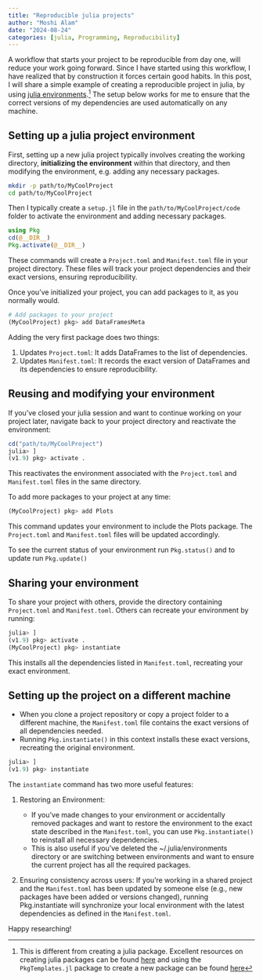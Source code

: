 ```yaml
---
title: "Reproducible julia projects"
author: "Moshi Alam"
date: "2024-08-24"
categories: [julia, Programming, Reproducibility]
---
```

A workflow that starts your project to be reproducible from day one, will reduce your work going forward. Since I have started using this workflow, I have realized that by construction it forces certain good habits. In this post, I will share a simple example of creating a reproducible project in julia, by using [julia environments](https://pkgdocs.julialang.org/v1/environments/).[^1] The setup below works for me to ensure that the correct versions of my dependencies are used automatically on any machine.


[^1]: This is different from creating a julia package. Excellent resources on creating julia packages can be found [here](https://julialang.github.io/Pkg.jl/v1/creating-packages/) and using the `PkgTemplates.jl` package to create a new package can be found [here](https://juliaci.github.io/PkgTemplates.jl/stable/user/)


## Setting up a julia project environment

First, setting up a new julia project typically involves creating the working directory, **initializing the environment** within that directory, and then modifying the environment, e.g. adding any necessary packages.
```zsh
mkdir -p path/to/MyCoolProject
cd path/to/MyCoolProject
```
Then I typically create a `setup.jl` file in the `path/to/MyCoolProject/code` folder to activate the environment and adding necessary packages.

```julia
using Pkg
cd(@__DIR__)
Pkg.activate(@__DIR__)
```

These commands will create a `Project.toml` and `Manifest.toml` file in your project directory. These files will track your project dependencies and their exact versions, ensuring reproducibility.

<!-- ### Adding Packages to Your Project -->

Once you’ve initialized your project, you can add packages to it, as you normally would.

```julia
# Add packages to your project
(MyCoolProject) pkg> add DataFramesMeta
```

Adding the very first package does two things:

1.	Updates `Project.toml`: It adds DataFrames to the list of dependencies.
2.	Updates `Manifest.toml`: It records the exact version of DataFrames and its dependencies to ensure reproducibility.

## Reusing and modifying your environment

If you’ve closed your julia session and want to continue working on your project later, navigate back to your project directory and reactivate the environment:

```julia 
cd("path/to/MyCoolProject")
julia> ]
(v1.9) pkg> activate .
```

This reactivates the environment associated with the `Project.toml` and `Manifest.toml` files in the same directory.

To add more packages to your project at any time:
```julia
(MyCoolProject) pkg> add Plots
```
This command updates your environment to include the Plots package. The `Project.toml` and `Manifest.toml` files will be updated accordingly.

To see the current status of your environment run `Pkg.status()` and to update run `Pkg.update()`

## Sharing your environment

To share your project with others, provide the directory containing `Project.toml` and `Manifest.toml`. Others can recreate your environment by running:
```julia
julia> ]
(v1.9) pkg> activate .
(MyCoolProject) pkg> instantiate
```
This installs all the dependencies listed in `Manifest.toml`, recreating your exact environment.

## Setting up the project on a different machine

- When you clone a project repository or copy a project folder to a different machine, the `Manifest.toml` file contains the exact versions of all dependencies needed.
- Running `Pkg.instantiate()` in this context installs these exact versions, recreating the original environment.

```julia
julia> ]
(v1.9) pkg> instantiate
```
The `instantiate` command has two more useful features:

1.	Restoring an Environment:

	- If you’ve made changes to your environment or accidentally removed packages and want to restore the environment to the exact state described in the `Manifest.toml`, you can use `Pkg.instantiate()` to reinstall all necessary dependencies.
	- This is also useful if you’ve deleted the ~/.julia/environments directory or are switching between environments and want to ensure the current project has all the required packages.
2.	Ensuring consistency across users: If you’re working in a shared project and the `Manifest.toml` has been updated by someone else (e.g., new packages have been added or versions changed), running Pkg.instantiate will synchronize your local environment with the latest dependencies as defined in the `Manifest.toml`.


Happy researching!